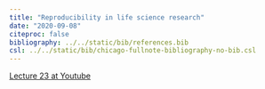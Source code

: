 ```yaml
---
title: "Reproducibility in life science research"
date: "2020-09-08"
citeproc: false
bibliography: ../../static/bib/references.bib
csl: ../../static/bib/chicago-fullnote-bibliography-no-bib.csl
---
```


[Lecture 23 at Youtube](https://youtu.be/3u7SCC0qsqw)






